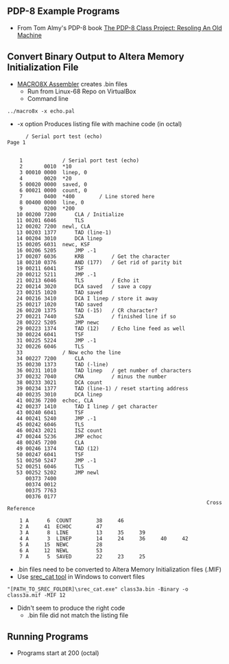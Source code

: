 == PDP-8 Example Programs ==

* From Tom Almy's PDP-8 book [https://www.amazon.com/PDP-8-Class-Project-Resoling-Machine-ebook/dp/B07KY5RCJ7/ref=sr_1_1?dchild=1&keywords=tom+almy+pdp-8&qid=1615991822&sr=8-1 The PDP-8 Class Project: Resoling An Old Machine]

== Convert Binary Output to Altera Memory Initialization File ==

* [https://github.com/douggilliland/Linux-68k/tree/master/pdp8 MACRO8X Assembler] creates .bin files
** Run from Linux-68 Repo on VirtualBox
** Command line

<pre>
../macro8x -x echo.pal

</pre>

* -x option Produces listing file with machine code (in octal)

<pre>
      / Serial port test (echo)                                           Page 1


    1             / Serial port test (echo)
    2       0010  *10
    3 00010 0000  linep, 0
    4       0020  *20
    5 00020 0000  saved, 0
    6 00021 0000  count, 0
    7       0400  *400        / Line stored here
    8 00400 0000  line, 0
    9       0200  *200
   10 00200 7200      CLA / Initialize
   11 00201 6046      TLS
   12 00202 7200  newl, CLA
   13 00203 1377      TAD (line-1)
   14 00204 3010      DCA linep
   15 00205 6031  newc, KSF
   16 00206 5205      JMP .-1
   17 00207 6036      KRB         / Get the character
   18 00210 0376      AND (177)   / Get rid of parity bit
   19 00211 6041      TSF
   20 00212 5211      JMP .-1
   21 00213 6046      TLS         / Echo it
   22 00214 3020      DCA saved   / save a copy
   23 00215 1020      TAD saved
   24 00216 3410      DCA I linep / store it away
   25 00217 1020      TAD saved
   26 00220 1375      TAD (-15)   / CR character?
   27 00221 7440      SZA         / finished line if so
   28 00222 5205      JMP newc
   29 00223 1374      TAD (12)    / Echo line feed as well
   30 00224 6041      TSF
   31 00225 5224      JMP .-1
   32 00226 6046      TLS
   33             / Now echo the line
   34 00227 7200      CLA
   35 00230 1373      TAD (-line)
   36 00231 1010      TAD linep   / get number of characters
   37 00232 7040      CMA         / minus the number
   38 00233 3021      DCA count
   39 00234 1377      TAD (line-1) / reset starting address
   40 00235 3010      DCA linep
   41 00236 7200  echoc, CLA
   42 00237 1410      TAD I linep / get character
   43 00240 6041      TSF
   44 00241 5240      JMP .-1
   45 00242 6046      TLS
   46 00243 2021      ISZ count
   47 00244 5236      JMP echoc
   48 00245 7200      CLA
   49 00246 1374      TAD (12)
   50 00247 6041      TSF
   51 00250 5247      JMP .-1
   52 00251 6046      TLS
   53 00252 5202      JMP newl
      00373 7400
      00374 0012
      00375 7763
      00376 0177
                                                                 Cross Reference

    1 A      6  COUNT        38     46
    2 A     41  ECHOC        47
    3 A      8  LINE         13     35     39
    4 A      3  LINEP        14     24     36     40     42
    5 A     15  NEWC         28
    6 A     12  NEWL         53
    7 A      5  SAVED        22     23     25
</pre>

* .bin files need to be converted to Altera Memory Initialization files (.MIF)
* Use [https://github.com/douggilliland/Retro-Computers/tree/master/PC%20Tools/srecord srec_cat tool] in Windows to convert files

<pre>
"[PATH_TO_SREC_FOLDER]\srec_cat.exe" class3a.bin -Binary -o class3a.mif -MIF 12

</pre>

* Didn't seem to produce the right code
** .bin file did not match the listing file

== Running Programs ==

* Programs start at 200 (octal)
